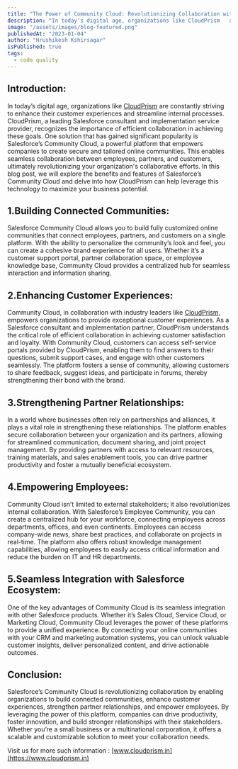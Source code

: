 ```yaml
---
title: "The Power of Community Cloud: Revolutionizing Collaboration with Salesforce "
description: "In today’s digital age, organizations like CloudPrism   are constantly striving to enhance their customer experiences and streamline internal processes. CloudPrism, a leading Salesforce consultant and implementation service provider, recognizes the importance of efficient collaboration in achieving these goals. One solution that has gained significant popularity is Salesforce’s Community Cloud, a powerful platform that empowers companies to create secure and tailored online communities. This enables seamless collaboration between employees, partners, and customers, ultimately revolutionizing your organization's collaborative efforts. In this blog post, we will explore the benefits and features of Salesforce’s Community Cloud and delve into how CloudPrism can help leverage this technology to maximize your business potential."
image: "/assets/images/blog-featured.png"
publishedAt: "2023-01-04"
author: "Hrushikesh Kshirsagar"
isPublished: true
tags:
  - code quality
---
```


## Introduction:

In today’s digital age, organizations like [CloudPrism](https://www.cloudprism.in) are constantly striving to enhance their customer experiences and streamline internal processes. CloudPrism, a leading Salesforce consultant and implementation service provider, recognizes the importance of efficient collaboration in achieving these goals. One solution that has gained significant popularity is Salesforce’s Community Cloud, a powerful platform that empowers companies to create secure and tailored online communities. This enables seamless collaboration between employees, partners, and customers, ultimately revolutionizing your organization's collaborative efforts. In this blog post, we will explore the benefits and features of Salesforce’s Community Cloud and delve into how CloudPrism can help leverage this technology to maximize your business potential.

## 1.Building Connected Communities:

Salesforce Community Cloud allows you to build fully customized online communities that connect employees, partners, and customers on a single platform. With the ability to personalize the community’s look and feel, you can create a cohesive brand experience for all users. Whether it’s a customer support portal, partner collaboration space, or employee knowledge base, Community Cloud provides a centralized hub for seamless interaction and information sharing.

## 2.Enhancing Customer Experiences:

Community Cloud, in collaboration with industry leaders like [CloudPrism](https://www.cloudprism.in), empowers organizations to provide exceptional customer experiences. As a Salesforce consultant and implementation partner, CloudPrism understands the critical role of efficient collaboration in achieving customer satisfaction and loyalty. With Community Cloud, customers can access self-service portals provided by CloudPrism, enabling them to find answers to their questions, submit support cases, and engage with other customers seamlessly. The platform fosters a sense of community, allowing customers to share feedback, suggest ideas, and participate in forums, thereby strengthening their bond with the brand.

## 3.Strengthening Partner Relationships:

In a world where businesses often rely on partnerships and alliances, it plays a vital role in strengthening these relationships. The platform enables secure collaboration between your organization and its partners, allowing for streamlined communication, document sharing, and joint project management. By providing partners with access to relevant resources, training materials, and sales enablement tools, you can drive partner productivity and foster a mutually beneficial ecosystem.

## 4.Empowering Employees:

Community Cloud isn’t limited to external stakeholders; it also revolutionizes internal collaboration. With Salesforce’s Employee Community, you can create a centralized hub for your workforce, connecting employees across departments, offices, and even continents. Employees can access company-wide news, share best practices, and collaborate on projects in real-time. The platform also offers robust knowledge management capabilities, allowing employees to easily access critical information and reduce the burden on IT and HR departments.

## 5.Seamless Integration with Salesforce Ecosystem:

One of the key advantages of Community Cloud is its seamless integration with other Salesforce products. Whether it’s Sales Cloud, Service Cloud, or Marketing Cloud, Community Cloud leverages the power of these platforms to provide a unified experience. By connecting your online communities with your CRM and marketing automation systems, you can unlock valuable customer insights, deliver personalized content, and drive actionable outcomes.

## Conclusion:

Salesforce’s Community Cloud is revolutionizing collaboration by enabling organizations to build connected communities, enhance customer experiences, strengthen partner relationships, and empower employees. By leveraging the power of this platform, companies can drive productivity, foster innovation, and build stronger relationships with their stakeholders. Whether you’re a small business or a multinational corporation, it offers a scalable and customizable solution to meet your collaboration needs.

Visit us for more such information : [www.cloudprism.in](https://www.cloudprism.in)
